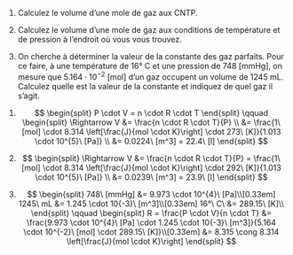 ::: {.Exercise data-latex=""}

1. Calculez le volume d'une mole de gaz aux CNTP.

\vspace{\stretch{1}}

2. Calculez le volume d'une mole de gaz aux conditions de température et de pression à l'endroit où vous vous trouvez.

\vspace{\stretch{1}}

3. On cherche à déterminer la valeur de la constante des gaz parfaits. Pour ce faire, à une température de 16° C et une pression de 748 [mmHg], on mesure que $5.164 \cdot 10^{-2}$ [mol] d'un gaz occupent un volume de 1245 mL. Calculez quelle est la valeur de la constante et indiquez de quel gaz il s'agit.

\vspace{\stretch{1}}

:::

::: {.Answer data-latex=""}

1. $$
\begin{split}
	P \cdot V = n \cdot R \cdot T
\end{split}
\qquad
\begin{split}
	\Rightarrow V &= \frac{n \cdot R \cdot T}{P} \\
	&= \frac{1\ [mol] \cdot 8.314 \left[\frac{J}{mol \cdot K}\right] \cdot 273\ [K]}{1.013 \cdot 10^{5}\ [Pa]} \\
	&= 0.0224\ [m^3] = 22.4\ [l]
\end{split}
$$

2. $$
\begin{split}
	\Rightarrow V &= \frac{n \cdot R \cdot T}{P}
	= \frac{1\ [mol] \cdot 8.314 \left[\frac{J}{mol \cdot K}\right] \cdot 292\ [K]}{1.013 \cdot 10^{5}\ [Pa]} \\
	&= 0.0239\ [m^3] = 23.9\ [l]
\end{split}
$$

3. $$
\begin{split}
	748\ [mmHg] &= 9.973 \cdot 10^{4}\ [Pa]\\[0.33em]
	1245\ mL &= 1.245 \cdot 10{-3}\ [m^3]\\[0.33em]
	16°\ C\ &= 289.15\ [K]\\
\end{split}
\qquad
\begin{split}
	R = \frac{P \cdot V}{n \cdot T} &= \frac{9.973 \cdot 10^{4}\ [Pa] \cdot 1.245 \cdot 10{-3}\ [m^3]}{5.164 \cdot 10^{-2}\ [mol] \cdot 289.15\ [K]}\\[0.33em]
	&= 8.315 \cong 8.314 \left[\frac{J}{mol \cdot K}\right]
\end{split}
$$

:::
